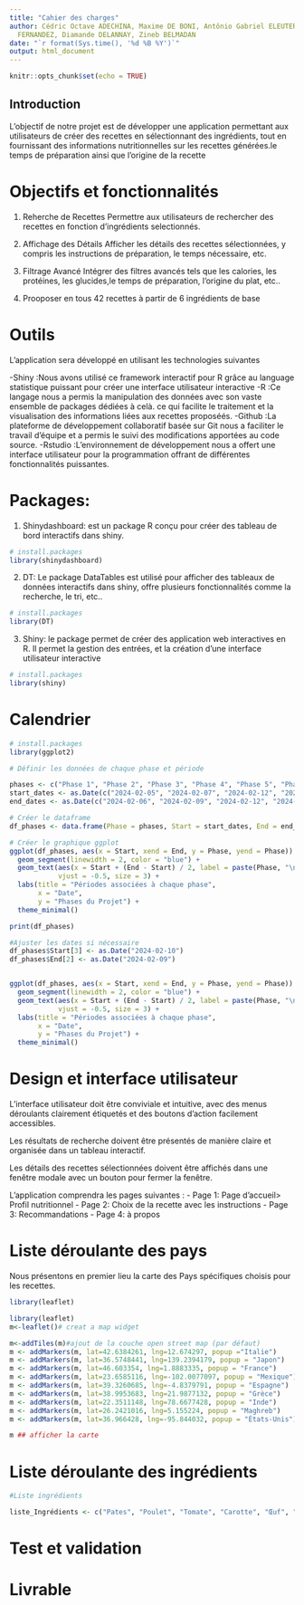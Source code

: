 ```yaml
---
title: "Cahier des charges"
author: Cédric Octave ADECHINA, Maxime DE BONI, Antônio Gabriel ELEUTERIO VIANA, Thomas
  FERNANDEZ, Diamande DELANNAY, Zineb BELMADAN
date: "`r format(Sys.time(), '%d %B %Y')`"
output: html_document
---
```


```r
knitr::opts_chunk$set(echo = TRUE)

```

## Introduction

L'objectif de notre projet est de développer une application permettant aux utilisateurs de créer des recettes en sélectionnant des ingrédients, tout en fournissant des informations nutritionnelles sur les recettes générées.le temps de préparation ainsi que l'origine de la recette

# Objectifs et fonctionnalités

1) Reherche de Recettes
Permettre aux utilisateurs de rechercher des recettes en fonction d'ingrédients selectionnés.

2) Affichage des Détails
Afficher les détails des recettes sélectionnées, y compris les instructions de préparation, le temps nécessaire, etc.

3) Filtrage Avancé
Intégrer des filtres avancés tels que les calories, les protéines, les glucides,le temps de préparation, l'origine du plat, etc..

4) Prooposer en tous 42 recettes à partir de 6 ingrédients de base

# Outils
L'application sera développé en utilisant les technologies suivantes

-Shiny :Nous avons utilisé ce framework interactif pour R  grâce au language statistique puissant pour créer une interface utilisateur interactive
-R :Ce langage nous a permis la manipulation des données avec son vaste ensemble de packages dédiées à celà. ce qui facilite le traitement et la visualisation des informations liées aux recettes proposéés.
-Github :La plateforme de développement collaboratif basée sur Git nous a faciliter le travail d'équipe et a permis le suivi des modifications apportées au code source.
-Rstudio :L'environnement de développement  nous a offert une interface utilisateur pour la programmation offrant de différentes  fonctionnalités puissantes.
 
# Packages:

1) Shinydashboard: est un package R conçu pour créer des tableau de bord interactifs dans shiny.
```r
# install.packages
library(shinydashboard)
```

2) DT: Le package DataTables est utilisé pour afficher des tableaux de données interactifs dans shiny, offre plusieurs fonctionnalités comme la recherche, le tri, etc..
```r
# install.packages
library(DT)
```

3) Shiny: le package permet de créer des application web interactives en R. Il permet la gestion des entrées, et la création d'une interface utilisateur interactive
```r
# install.packages
library(shiny)
```

# Calendrier

```r

# install.packages
library(ggplot2)
```


```r
# Définir les données de chaque phase et période

phases <- c("Phase 1", "Phase 2", "Phase 3", "Phase 4", "Phase 5", "Phase 6")
start_dates <- as.Date(c("2024-02-05", "2024-02-07", "2024-02-12", "2024-02-13", "2024-02-15", "2024-02-17"))
end_dates <- as.Date(c("2024-02-06", "2024-02-09", "2024-02-12", "2024-02-15", "2024-02-15", "2024-02-17"))

# Créer le dataframe
df_phases <- data.frame(Phase = phases, Start = start_dates, End = end_dates)

# Créer le graphique ggplot
ggplot(df_phases, aes(x = Start, xend = End, y = Phase, yend = Phase)) +
  geom_segment(linewidth = 2, color = "blue") +
  geom_text(aes(x = Start + (End - Start) / 2, label = paste(Phase, "\n", format(Start, "%d-%m-%Y"), " au ", format(End, "%d-%m-%Y"))),
            vjust = -0.5, size = 3) +
  labs(title = "Périodes associées à chaque phase",
       x = "Date",
       y = "Phases du Projet") +
  theme_minimal()

print(df_phases)

#Ajuster les dates si nécessaire
df_phases$Start[3] <- as.Date("2024-02-10")
df_phases$End[2] <- as.Date("2024-02-09")


ggplot(df_phases, aes(x = Start, xend = End, y = Phase, yend = Phase)) +
  geom_segment(linewidth = 2, color = "blue") +
  geom_text(aes(x = Start + (End - Start) / 2, label = paste(Phase, "\n", format(Start, "%d-%m-%Y"), " au ", format(End, "%d-%m-%Y"))),
            vjust = -0.5, size = 3) +
  labs(title = "Périodes associées à chaque phase",
       x = "Date",
       y = "Phases du Projet") +
  theme_minimal()

```

# Design et interface utilisateur

L'interface utilisateur doit être conviviale et intuitive, avec des menus déroulants clairement étiquetés et des boutons d'action facilement accessibles.

Les résultats de recherche doivent être présentés de manière claire et organisée dans un tableau interactif.

Les détails des recettes sélectionnées doivent être affichés dans une fenêtre modale avec un bouton pour fermer la fenêtre.

L'application comprendra les pages suivantes :
- Page 1: Page d'accueil> Profil nutritionnel
- Page 2: Choix de la recette avec les instructions
- Page 3: Recommandations
- Page 4: à propos


# Liste déroulante des pays 
Nous présentons en premier lieu la carte  des Pays spécifiques choisis pour les recettes.
```r

library(leaflet)

library(leaflet)
m<-leaflet()# creat a map widget

m<-addTiles(m)#ajout de la couche open street map (par défaut)
m <- addMarkers(m, lat=42.6384261, lng=12.674297, popup ="Italie")
m <- addMarkers(m, lat=36.5748441, lng=139.2394179, popup = "Japon")
m <- addMarkers(m, lat=46.603354, lng=1.8883335, popup = "France")
m <- addMarkers(m, lat=23.6585116, lng=-102.0077097, popup = "Mexique")
m <- addMarkers(m, lat=39.3260685, lng=-4.8379791, popup = "Espagne")
m <- addMarkers(m, lat=38.9953683, lng=21.9877132, popup = "Grèce")
m <- addMarkers(m, lat=22.3511148, lng=78.6677428, popup = "Inde")
m <- addMarkers(m, lat=26.2421016, lng=5.155224, popup = "Maghreb")
m <- addMarkers(m, lat=36.966428, lng=-95.844032, popup = "États-Unis")

m ## afficher la carte

```


# Liste déroulante des ingrédients

```r

#Liste ingrédients

liste_Ingrédients <- c("Pates", "Poulet", "Tomate", "Carotte", "Œuf", "Pois chiche", "Saumon fumé", "Crème fraiche", "Parmesan", "Bouillon de poulet", "Sauce soja", "Algues Nori", "Oignon", "Sauce yakisoba", "Sauce Pesto", "Tomates cerise", "Poivre noir", "Crevette", "Germe de soja", "Sauce pad thaï", "Huile d’olive", "Persil", "Ail", "Feuille de Basilic", "Jus de citron", "Romarin", "Épices", "Sauce Teryaki", "Graine de sésame", "Marinade au gingembre", "Laitue", "Croûtons", "Vinaigrette César", "Poivron", "Cumin", "Marinade au yaourt", "Sauce alfredo", "Champignons", "Sauce barbecue", "Paprika", "Miel", "Yaourt nature", "Pain", "Aubergine", "Courgette", "Viande haché", "Riz", "Herbe", "Feta", "Concombre", "Olives noires", "Sel", "Légumes", "Pomme de terre", "Bouillon de légumes", "Poisson", "Farine", "Sucre", "Curry", "Lait", "Céleri", "Noix", "Poireau", "Lardon", "Vin blanc", "Jambon", "Levure", "Fromage", "Pâte feuilletée", "Épinard", "Vanille", "Lait de coco", "Tahini", "Paprika", "Coriandre")
```


# Test et validation

# Livrable
